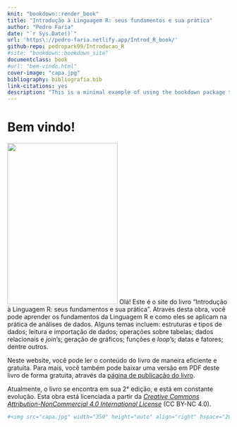 ```yaml
--- 
knit: "bookdown::render_book"
title: "Introdução à Linguagem R: seus fundamentos e sua prática"
author: "Pedro Faria"
date: "`r Sys.Date()`"
url: 'https\://pedro-faria.netlify.app/Introd_R_book/'
github-repo: pedropark99/Introducao_R
#site: "bookdown::bookdown_site"
documentclass: book
#url: "bem-vindo.html"
cover-image: "capa.jpg"
bibliography: bibliografia.bib
link-citations: yes
description: "This is a minimal example of using the bookdown package to write a book. The output format for this example is bookdown::gitbook."
---
```


# Bem vindo! {-}

<a href="https://pedro-faria.netlify.app/pt/publication/book/introducao_linguagem_r/"><img src="capa.jpg" width="250" height="366" class="cover" /></a> Olá! Este é o site do livro "Introdução à Linguagem R: seus fundamentos e sua prática". Através desta obra, você pode aprender os fundamentos da Linguagem R e como eles se aplicam na prática de análises de dados. Alguns temas incluem: estruturas e tipos de dados; leitura e importação de dados; operações sobre tabelas; dados relacionais e *join*'s; geração de gráficos; funções e *loop*'s; datas e fatores; dentre outros.

Neste website, você pode ler o conteúdo do livro de maneira eficiente e gratuita. Para mais, você também pode baixar uma versão em PDF deste livro de forma gratuita, através da [página de publicação do livro](https://pedro-faria.netlify.app/pt/publication/book/introducao_linguagem_r/).

Atualmente, o livro se encontra em sua 2° edição, e está em constante evolução. Esta obra está licenciada a partir da [*Creative Commons Attribution-NonCommercial 4.0 International License*](https://creativecommons.org/licenses/by-nc/4.0/) (CC BY-NC 4.0).


```r
#<img src="capa.jpg" width="350" height="auto" align="right" hspace="20" vspace="20" class="cover">

```

